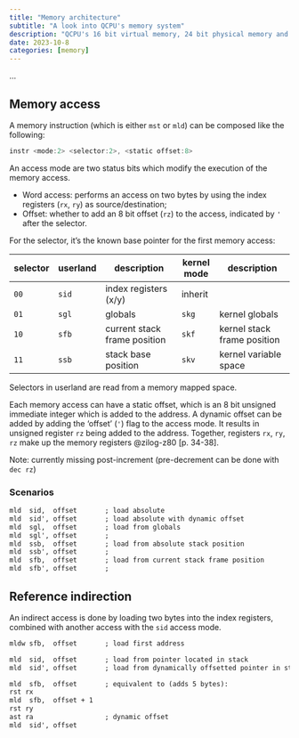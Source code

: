 ```yaml
---
title: "Memory architecture"
subtitle: "A look into QCPU's memory system"
description: "QCPU's 16 bit virtual memory, 24 bit physical memory and addressing modes."
date: 2023-10-8
categories: [memory]
---
```


...

## Memory access

A memory instruction (which is either `mst` or `mld`) can be composed like the
following:

```.asm
instr <mode:2> <selector:2>, <static offset:8>
```

An access mode are two status bits which modify the execution of the memory
access.

- Word access: performs an access on two bytes by using the index registers (`rx`, `ry`) as source/destination;
- Offset: whether to add an 8 bit offset (`rz`) to the access, indicated by `'` after the selector.

For the selector, it's the known base pointer for the first memory access:

| selector | userland | description                  | kernel mode | description                 |
|----------+----------+------------------------------+-------------+-----------------------------|
| `00`     | `sid`    | index registers (x/y)        | inherit     |                             |
| `01`     | `sgl`    | globals                      | `skg`       | kernel globals              |
| `10`     | `sfb`    | current stack frame position | `skf`       | kernel stack frame position |
| `11`     | `ssb`    | stack base position          | `skv`       | kernel variable space       |

Selectors in userland are read from a memory mapped space.

Each memory access can have a static offset, which is an 8 bit unsigned
immediate integer which is added to the address. A dynamic offset can be added
by adding the 'offset' (`'`) flag to the access mode. It results in unsigned
register `rz` being added to the address. Together, registers `rx`, `ry`, `rz`
make up the memory registers @zilog-z80 [p. 34-38].

::: {.callout-note}
Note: currently missing post-increment (pre-decrement can be done with `dec rz`)
:::

### Scenarios

```.txt
mld  sid,  offset       ; load absolute
mld  sid', offset       ; load absolute with dynamic offset
mld  sgl,  offset       ; load from globals
mld  sgl', offset       ;
mld  ssb,  offset       ; load from absolute stack position
mld  ssb', offset       ;
mld  sfb,  offset       ; load from current stack frame position
mld  sfb', offset       ;
```

## Reference indirection

An indirect access is done by loading two bytes into the index registers,
combined with another access with the `sid` access mode.

```.txt
mldw sfb,  offset       ; load first address

mld  sid,  offset       ; load from pointer located in stack
mld  sid', offset       ; load from dynamically offsetted pointer in stack

mld  sfb,  offset       ; equivalent to (adds 5 bytes):
rst rx
mld  sfb,  offset + 1
rst ry
ast ra                  ; dynamic offset
mld  sid', offset
```

